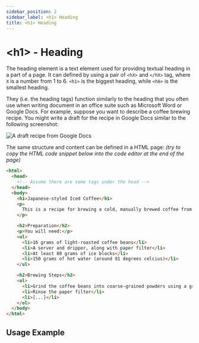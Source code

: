 ```yaml
---
sidebar_position: 2
sidebar_label: <h1> Heading
title: <h1> Heading
---
```



# &lt;h1&gt; - Heading

The heading element is a text element used for providing textual heading in a
part of a page. It can defined by using a pair of `<hX>` and `</hX>` tag, where
`X` is a number from 1 to 6. `<h1>` is the biggest heading, while `<h6>` is the
smallest heading.

They (i.e. the heading tags) function similarly to the heading that you often
use when writing document in an office suite such as Microsoft Word or Google
Docs. For example, suppose you want to describe a coffee brewing recipe. You
might write a draft for the recipe in Google Docs similar to the following
screenshot:

![A draft recipe from Google Docs](./images/h_docs_example.png)

The same structure and content can be defined in a HTML page: _(try to copy
the HTML code snippet below into the code editor at the end of the page)_

```html
<html>
  <head>
    <!-- Assume there are some tags under the head -->
  </head>
  <body>
    <h1>Japanese-styled Iced Coffee</h1>
    <p>
      This is a recipe for brewing a cold, manually brewed coffee from the latest video made by <a href="https://www.youtube.com/watch?v=B0twDujnvpc">Kurasu Kyoto on YouTube</a>.
    </p>

    <h2>Preparation</h2>
    <p>You will need:</p>
    <ul>
      <li>16 grams of light-roasted coffee beans</li>
      <li>A server and dripper, along with paper filter</li>
      <li>At least 80 grams of ice blocks</li>
      <li>150 grams of hot water (around 91 degrees celcius)</li>
    </ul>

    <h2>Brewing Steps</h2>
    <ol>
      <li>Grind the coffee beans into coarse-grained powders using a grinder</li>
      <li>Rinse the paper filter</li>
      <li>[...]</li>
    </ol>
  </body>
</html>
```

## Usage Example

<CodeEditor defaultValue={headingExample}  />
